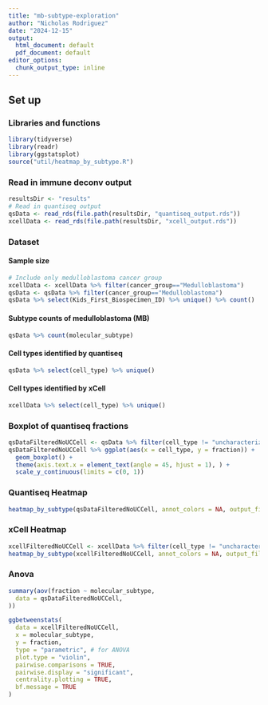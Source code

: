 ```yaml
---
title: "mb-subtype-exploration"
author: "Nicholas Rodriguez"
date: "2024-12-15"
output:
  html_document: default
  pdf_document: default
editor_options:
  chunk_output_type: inline
---
```


## Set up

### Libraries and functions

```r
library(tidyverse)
library(readr)
library(ggstatsplot) 
source("util/heatmap_by_subtype.R")
```

### Read in immune deconv output
```r
resultsDir <- "results"
# Read in quantiseq output
qsData <- read_rds(file.path(resultsDir, "quantiseq_output.rds"))
xcellData <- read_rds(file.path(resultsDir, "xcell_output.rds"))
```

### Dataset

#### Sample size
```r
# Include only medulloblastoma cancer group
xcellData <- xcellData %>% filter(cancer_group=="Medulloblastoma")
qsData <- qsData %>% filter(cancer_group=="Medulloblastoma")
qsData %>% select(Kids_First_Biospecimen_ID) %>% unique() %>% count() 
```

#### Subtype counts of medulloblastoma (MB)

```r
qsData %>% count(molecular_subtype)
```


#### Cell types identified by quantiseq

```r
qsData %>% select(cell_type) %>% unique()
```
#### Cell types identified by xCell 
```r
xcellData %>% select(cell_type) %>% unique()
```

### Boxplot of quantiseq fractions
```r
qsDataFilteredNoUCCell <- qsData %>% filter(cell_type != "uncharacterized cell")
qsDataFilteredNoUCCell %>% ggplot(aes(x = cell_type, y = fraction)) + 
  geom_boxplot() +
  theme(axis.text.x = element_text(angle = 45, hjust = 1), ) + 
  scale_y_continuous(limits = c(0, 1))
```

### Quantiseq Heatmap 
```r
heatmap_by_subtype(qsDataFilteredNoUCCell, annot_colors = NA, output_file = NA)
```
### xCell Heatmap

```r
xcellFilteredNoUCCell <- xcellData %>% filter(cell_type != "uncharacterized cell")
heatmap_by_subtype(xcellFilteredNoUCCell, annot_colors = NA, output_file = NA)
```

### Anova 
```r
summary(aov(fraction ~ molecular_subtype,
  data = qsDataFilteredNoUCCell,
))
```


```r

ggbetweenstats(
  data = xcellFilteredNoUCCell,
  x = molecular_subtype,
  y = fraction,
  type = "parametric", # for ANOVA
  plot.type = "violin",
  pairwise.comparisons = TRUE,
  pairwise.display = "significant",
  centrality.plotting = TRUE,
  bf.message = TRUE
)
```


